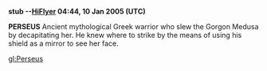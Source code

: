 '''{{rfc}} stub --[[User:HiFlyer|HiFlyer]] 04:44, 10 Jan 2005 (UTC)'''


'''PERSEUS'''
Ancient mythological Greek warrior who slew the Gorgon Medusa by decapitating her. He knew where to strike by the means of using his shield as a mirror to see her face.

[[gl:Perseus]]
